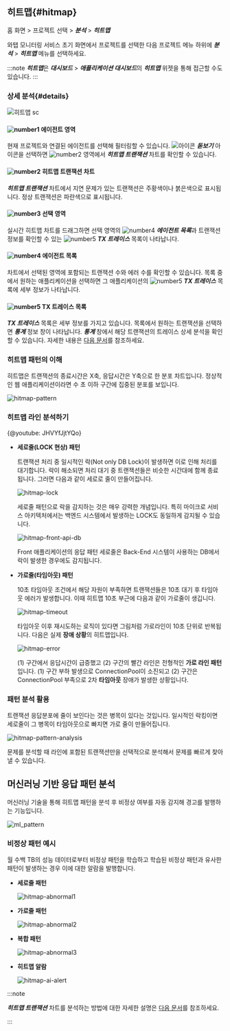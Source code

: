 ## 히트맵{#hitmap}

홈 화면 > 프로젝트 선택 > ***분석*** > ***히트맵***

와탭 모니터링 서비스 초기 화면에서 프로젝트를 선택한 다음 프로젝트 메뉴 하위에 ***분석*** > ***히트맵*** 메뉴를 선택하세요. 

:::note
***히트맵***은 ***대시보드*** > ***애플리케이션 대시보드***의 ***히트맵*** 위젯을 통해 접근할 수도 있습니다.
:::

### 상세 분석{#details}

<!-- 내용 재검토 및 최신화 필요 -->
<!-- ![view-hitmap](https://img.whatap.io/media/images/Screenshot_2020-12-15_W_JAVA_DEMO_5490_-_Application_Monitoring11.png) -->
<!-- 실시간 히트맵을 드래그하거나 ***→***를 클릭하면 다음과 같은 상세 분석 화면이 열립니다. -->
<!-- ![view-hitmap](/img/trs-hitmap-view-number.png)-->
<!-- ![number-s 5](/img/number-05.png) 영역에서 **TX 트레이스** 목록을 확인할 수 있습니다.  
목록과 같은 상세 분석 화면을 볼 수 있습니다.
-->

![히트맵 sc](/img/tx-hitmap.png)

#### ![number1](/img/number-01.png) 에이전트 영역
현재 프로젝트와 연결된 에이전트를 선택해 필터링할 수 있습니다. ![아이콘](/img/ic-search-on-press.svg) ***돋보기*** 아이콘을 선택하면 ![number2](/img/number-02.png) 영역에서 ***히트맵 트랜잭션*** 차트를 확인할 수 있습니다.

#### ![number2](/img/number-02.png) 히트맵 트랜잭션 차트
***히트맵 트랜잭션*** 차트에서 지연 문제가 있는 트랜잭션은 <span class='ov5ud10'>주황색</span>이나 <span class='etrs'>붉은색</span>으로 표시됩니다. 정상 트랜잭션은 <span class='woer'>파란색</span>으로 표시됩니다.

#### ![number3](/img/number-03.png) 선택 영역
실시간 히트맵 차트를 드래그하면 선택 영역의 ![number4](/img/number-04.png) ***에이전트 목록***과 트랜잭션 정보를 확인할 수 있는 ![number5](/img/number-05.png) ***TX 트레이스*** 목록이 나타납니다.

#### ![number4](/img/number-04.png) 에이전트 목록
차트에서 선택된 영역에 포함되는 트랜잭션 수와 에러 수를 확인할 수 있습니다. 목록 중에서 원하는 애플리케이션을 선택하면 그 애플리케이션의 ![number5](/img/number-05.png)  ***TX 트레이스*** 목록에 세부 정보가 나타납니다.

#### ![number5](/img/number-05.png) TX 트레이스 목록
***TX 트레이스*** 목록은 세부 정보를 가지고 있습니다. 목록에서 원하는 트랜잭션을 선택하면 ***통계*** 정보 창이 나타납니다. ***통계*** 창에서 해당 트랜잭션의 트레이스 상세 분석을 확인할 수 있습니다. 자세한 내용은 [다음 문서](trs-profile#details)를 참조하세요.

### 히트맵 패턴의 이해

히트맵은 트랜잭션의 종료시간은 X축, 응답시간은 Y축으로 한 분포 차트입니다. 정상적인 웹 애플리케이션이라면 수 초 이하 구간에 집중된 분포를 보입니다.

![hitmap-pattern](https://img.whatap.io/media/user_guide_application/analysis/h0.png)

### 히트맵 라인 분석하기

{@youtube: JHVYfJjtYQo}

* **세로줄(LOCK 현상) 패턴**  

  트랜잭션 처리 중 일시적인 락(Not only DB Lock)이 발생하면 이로 인해 처리를 대기합니다. 락이 해소되면 처리 대기 중 트랜잭션들은 비슷한 시간대에 함께 종료됩니다. 그러면 다음과 같이 세로로 줄이 만들어집니다.

  ![hitmap-lock](https://img.whatap.io/media/user_guide_application/analysis/h3.png)

  세로줄 패턴으로 락을 감지하는 것은 매우 강력한 개념입니다. 특히 마이크로 서비스 아키텍처에서는 백엔드 시스템에서 발생하는 LOCK도 동일하게 감지될 수 있습니다.

  ![hitmap-front-api-db](https://img.whatap.io/media/user_guide_application/analysis/h8.png)

  Front 애플리케이션의 응답 패턴 세로줄은 Back-End 시스템이 사용하는 DB에서 락이 발생한 경우에도 감지됩니다.

* **가로줄(타임아웃) 패턴**  

  10초 타임아웃 조건에서 해당 자원이 부족하면 트랜잭션들은 10초 대기 후 타임아웃 에러가 발생합니다. 이때 히트맵 10초 부근에 다음과 같이 가로줄이 생깁니다.

  ![hitmap-timeout](https://img.whatap.io/media/user_guide_application/analysis/h2.png)

  타임아웃 이후 재시도하는 로직이 있다면 그림처럼 가로라인이 10초 단위로 반복됩니다. 다음은 실제 **장애 상황**의 히트맵입니다.

  ![hitmap-error](https://img.whatap.io/media/user_guide_application/analysis/h7.png)

  (1) 구간에서 응답시간이 급증했고 (2) 구간의 빨간 라인은 전형적인 **가로 라인 패턴**입니다. (1) 구간 부하 발생으로 ConnectionPool이 소진되고 (2) 구간은 ConnectionPool 부족으로 2차 **타임아웃** 장애가 발생한 상황입니다.

### 패턴 분석 활용

트랜잭션 응답분포에 줄이 보인다는 것은 병목이 있다는 것입니다. 일시적인 락킹이면 세로줄이 그 병목이 타임아웃으로 빠지면 가로 줄이 만들어집니다.

![hitmap-pattern-analysis](https://img.whatap.io/media/user_guide_application/analysis/h4.png)

문제를 분석할 때 라인에 포함된 트랜잭션만을 선택적으로 분석해서 문제를 빠르게 찾아낼 수 있습니다.

## 머신러닝 기반 응답 패턴 분석

머신러닝 기술을 통해 히트맵 패턴을 분석 후 비정상 여부를 자동 감지해 경고를 발행하는 기능입니다.

![ml_pattern](https://img.whatap.io/media/user_guide_application/analysis/ml_pattern.png)

### 비정상 패턴 예시

월 수백 TB의 성능 데이터로부터 비정상 패턴을 학습하고 학습된 비정상 패턴과 유사한 패턴이 발생하는 경우 이에 대한 알람을 발행합니다.

* **세로줄 패턴**  

  ![hitmap-abnormal1](https://img.whatap.io/media/user_guide_application/analysis/h3.png)

* **가로줄 패턴**  

  ![hitmap-abnormal2](https://img.whatap.io/media/user_guide_application/analysis/h2.png)

* **복합 패턴**  

  ![hitmap-abnormal3](https://img.whatap.io/media/user_guide_application/analysis/h7.png)

* **히트맵 알람**  

  ![hitmap-ai-alert](https://img.whatap.io/media/images/ai_alert.png)

:::note

***히트맵 트랜잭션*** 차트를 분석하는 방법에 대한 자세한 설명은 [다음 문서](../best-practice-guides/about-apm-hitmap-class)를 참조하세요.

:::